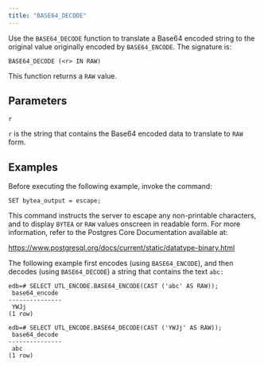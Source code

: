 ```yaml
---
title: "BASE64_DECODE"
---
```


Use the `BASE64_DECODE` function to translate a Base64 encoded string to the original value originally encoded by `BASE64_ENCODE`. The signature is:

```text
BASE64_DECODE (<r> IN RAW)
```

This function returns a `RAW` value.

## Parameters

`r`

 `r` is the string that contains the Base64 encoded data to translate to `RAW` form.

## Examples

Before executing the following example, invoke the command:

```
SET bytea_output = escape;
```

This command instructs the server to escape any non-printable characters, and to display `BYTEA` or `RAW` values onscreen in readable form. For more information, refer to the Postgres Core Documentation available at:

<https://www.postgresql.org/docs/current/static/datatype-binary.html>

The following example first encodes (using `BASE64_ENCODE`), and then decodes (using `BASE64_DECODE`) a string that contains the text `abc:`

```text
edb=# SELECT UTL_ENCODE.BASE64_ENCODE(CAST ('abc' AS RAW));
 base64_encode
---------------
 YWJj
(1 row)

edb=# SELECT UTL_ENCODE.BASE64_DECODE(CAST ('YWJj' AS RAW));
 base64_decode
---------------
 abc
(1 row)
```
